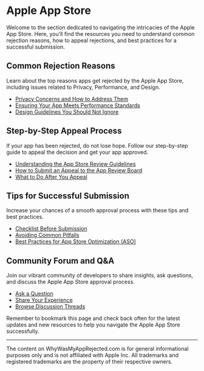 # Apple App Store

Welcome to the section dedicated to navigating the intricacies of the Apple App
Store. Here, you'll find the resources you need to understand common rejection
reasons, how to appeal rejections, and best practices for a successful
submission.

## Common Rejection Reasons

Learn about the top reasons apps get rejected by the Apple App Store, including
issues related to Privacy, Performance, and Design.

- [Privacy Concerns and How to Address
  Them](/apple-app-store/rejections/privacy)
- [Ensuring Your App Meets Performance
  Standards](/apple-app-store/rejections/performance)
- [Design Guidelines You Should Not Ignore](/apple-app-store/rejections/design)

## Step-by-Step Appeal Process

If your app has been rejected, do not lose hope. Follow our step-by-step guide
to appeal the decision and get your app approved.

- [Understanding the App Store Review
  Guidelines](/apple-app-store/review-guidelines)
- [How to Submit an Appeal to the App Review
  Board](/apple-app-store/appeal-process)
- [What to Do After You Appeal](/apple-app-store/appeal-process/what-to-do-after-appeal)

## Tips for Successful Submission

Increase your chances of a smooth approval process with these tips and best
practices.

- [Checklist Before Submission](/apple-app-store/submission-checklist)
- [Avoiding Common Pitfalls](/apple-app-store/common-pitfalls)
- [Best Practices for App Store Optimization (ASO)](/apple-app-store/aso-tips)

## Community Forum and Q&A

Join our vibrant community of developers to share insights, ask questions, and
discuss the Apple App Store approval process.

- [Ask a Question](https://github.com/whywasmyapprejected/whywasmyapprejected-com/discussions/categories/ask-a-question)
- [Share Your Experience](https://github.com/whywasmyapprejected/whywasmyapprejected-com/discussions/categories/share-your-experience)
- [Browse Discussion Threads](https://github.com/whywasmyapprejected/whywasmyapprejected-com/discussions)

Remember to bookmark this page and check back often for the latest updates and
new resources to help you navigate the Apple App Store successfully.

---
The content on WhyWasMyAppRejected.com is for general informational purposes
only and is not affiliated with Apple Inc. All trademarks and registered
trademarks are the property of their respective owners.